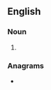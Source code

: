 ==English==

===Noun===
{{head|en|noun plural form}}

# {{plural of|allyl|lang=en}}

===Anagrams===
* {{anagrams|en|Lallys|Lyalls}}